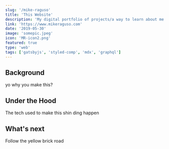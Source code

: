```yaml
---
slug: '/mike-raguso'
title: 'This Website'
description: 'My digital portfolio of projects/a way to learn about me. You are looking at it right now 😄'
link: 'https://www.mikeraguso.com'
date: '2019-05-30'
image: 'somepic.jpeg'
icon: 'MR-icon2.png'
featured: true
type: 'web'
tags: ['gatsbyjs', 'styled-comp', 'mdx', 'graphql']
---
```



<ProjectSectionTop frontmatter={props.frontmatter} />

## Background

yo why you make this?

## Under the Hood

The tech used to make this shin ding happen

## What's next

Follow the yellow brick road
